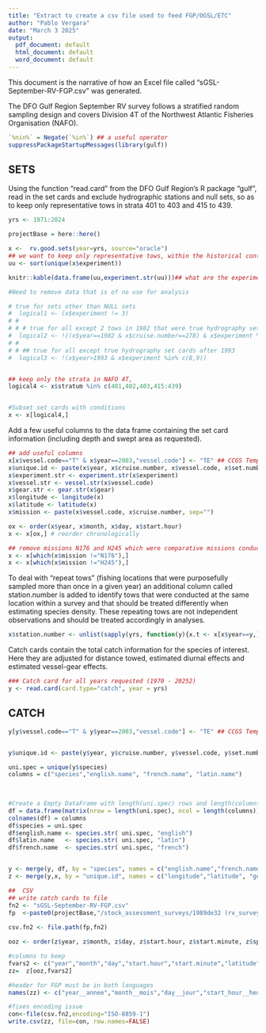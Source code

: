 ```yaml
---
title: "Extract to create a csv file used to feed FGP/OGSL/ETC"
author: "Pablo Vergara"
date: "March 3 2025"
output:
  pdf_document: default
  html_document: default
  word_document: default
---
```

This document is the narrative of how an Excel file called "sGSL-September-RV-FGP.csv" was generated.

The DFO Gulf Region September RV survey follows a stratified random sampling design and covers Division 4T of the Northwest Atlantic Fisheries Organisation (NAFO).


```r
`%nin%` = Negate(`%in%`) ## a useful operator
suppressPackageStartupMessages(library(gulf))
```

## SETS
Using the function "read.card" from the DFO Gulf Region's R package "gulf", read in the set cards and exclude hydrographic stations and null sets, so as to keep only representative tows in strata 401 to 403 and 415 to 439.

```r
yrs <- 1971:2024

projectBase = here::here()

x <-  rv.good.sets(year=yrs, source="oracle")
## we want to keep only representative tows, within the historical context that some tows were identified as "hydrography" before 1993 but were really fishing stations
uu <- sort(unique(x$experiment))
```

```r
knitr::kable(data.frame(uu,experiment.str(uu)))## what are the experiment codes
```

```r
#Need to remove data that is of no use for analysis

# true for sets other than NULL sets
#  logical1 <- (x$experiment != 3)
# # 
# # # true for all except 2 tows in 1982 that were true hydrography set cards
#  logical2 <- !((x$year==1982 & x$cruise.number==278) & x$experiment %in% c(8,9))
# # 
# # ## true for all except true hydrography set cards after 1993
#  logical3 <- !(x$year>1993 & x$experiment %in% c(8,9))


## keep only the strata in NAFO 4T,
logical4 <- x$stratum %in% c(401,402,403,415:439)


#Subset set cards with conditions
x <- x[logical4,]
```

Add a few useful columns to the data frame containing the set card information (including depth and swept area as requested).
```r
## add useful columns
x[x$vessel.code=="T" & x$year==2003,"vessel.code"] <- "TE" ## CCGS Templeman used in 2003
x$unique.id <- paste(x$year, x$cruise.number, x$vessel.code, x$set.number, sep="-")
x$experiment.str <- experiment.str(x$experiment)
x$vessel.str <- vessel.str(x$vessel.code)
x$gear.str <- gear.str(x$gear)
x$longitude <- longitude(x)
x$latitude <- latitude(x)
x$mission <- paste(x$vessel.code, x$cruise.number, sep="")

ox <- order(x$year, x$month, x$day, x$start.hour)
x <- x[ox,] # reorder chronologically

## remove missions N176 and H245 which were comparative missions conducted in August 1992
x <- x[which(x$mission !="N176"),]
x <- x[which(x$mission !="H245"),]

```

To deal with "repeat tows" (fishing locations that were purposefully sampled more than once in a given year) an additional column called station.number is added to identify tows that were conducted at the same location within a survey and that should be treated differently when estimating species density. These repeating tows are not independent observations and should be treated accordingly in analyses.

```r
x$station.number <- unlist(sapply(yrs, function(y){x.t <- x[x$year==y,]; station.number(x.t, method="observed")}))
```

Catch cards contain the total catch information for the species of interest. Here they are adjusted for distance towed, estimated diurnal effects and estimated vessel-gear effects.
```r
### Catch card for all years requested (1970 - 20252)
y <- read.card(card.type="catch", year = yrs)
```

## CATCH
```r

y[y$vessel.code=="T" & y$year==2003,"vessel.code"] <- "TE" ## CCGS Templeman used in 2003


y$unique.id <- paste(y$year, y$cruise.number, y$vessel.code, y$set.number, sep="-")

uni.spec = unique(y$species)
columns = c("species","english.name", "french.name", "latin.name")

 
 
#Create a Empty DataFrame with length(uni.spec) rows and length(columns) columns
df = data.frame(matrix(nrow = length(uni.spec), ncol = length(columns))) 
colnames(df) = columns
df$species = uni.spec
df$english.name <- species.str( uni.spec, "english")
df$latin.name   <- species.str( uni.spec, "latin")
df$french.name  <- species.str( uni.spec, "french")


y <- merge(y, df, by = "species", names = c("english.name","french.name", "latin.name"))
z <- merge(y,x, by = "unique.id", names = c("longitude","latitude", "gear.str"))

##  CSV
## write catch cards to file
fn2 <- "sGSL-September-RV-FGP.csv"
fp  <-paste0(projectBase,"/stock_assessment_surveys/1989de32 (rv_survey)/")
       
csv.fn2 <- file.path(fp,fn2)

ooz <- order(z$year, z$month, z$day, z$start.hour, z$start.minute, z$species)

#columns to keep
fvars2 <- c("year","month","day","start.hour","start.minute","latitude","longitude","gear.str","species","french.name","english.name","latin.name","weight.caught","number.caught")
zz=  z[ooz,fvars2]

#header for FGP must be in both languages
names(zz) <- c("year__annee","month__mois","day__jour","start_hour__heure_de_depart","start_minute__minute_de_depart","latitude","longitude","gear__equipement","species__espece","french_name__nom_francais","english_name__nom_anglais","latin_name__nom_latin","weight_caught__poids_pris","number_caught__quantite_attrape")

#fixes encoding issue
con<-file(csv.fn2,encoding="ISO-8859-1")
write.csv(zz, file=con, row.names=FALSE)
```
